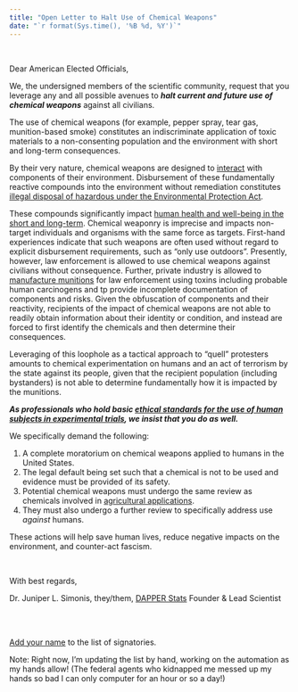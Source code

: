 ```yaml
---
title: "Open Letter to Halt Use of Chemical Weapons"
date: "`r format(Sys.time(), '%B %d, %Y')`"
---
```


<br>

Dear American Elected Officials,

We, the undersigned members of the scientific community, request that you leverage any and all possible avenues to ***halt current and future use of chemical weapons*** against all civilians.

The use of chemical weapons (for example, pepper spray, tear gas, munition-based smoke) constitutes an indiscriminate application of toxic materials to a non-consenting population and the environment with short and long-term consequences. 

By their very nature, chemical weapons are designed to [interact](https://en.wikipedia.org/wiki/Chemical_reaction) with components of their environment.
Disbursement of these fundamentally reactive compounds into the environment without remediation constitutes [illegal disposal of hazardous under the Environmental Protection Act](https://www.epa.gov/hw/learn-basics-hazardous-waste).

These compounds significantly impact [human health and well-being in the short and long-term](https://www.dontshootpdx.org/riot-control-agents-report/).
Chemical weaponry is imprecise and impacts non-target individuals and organisms with the same force as targets.
First-hand experiences indicate that such weapons are often used without regard to explicit disbursement requirements, such as "only use outdoors".
Presently, however, law enforcement is allowed to use chemical weapons against civilians without consequence.
Further, private industry is allowed to [manufacture munitions](https://www.defense-technology.com/product/maximum-smoke-hc-large-style-canister/) for law enforcement using toxins including probable human carcinogens and tp provide incomplete documentation of components and risks.
Given the obfuscation of components and their reactivity, recipients of the impact of chemical weapons are not able to readily obtain information about their identity or condition, and instead are forced to first identify the chemicals and then determine their consequences.

Leveraging of this loophole as a tactical approach to "quell" protesters amounts to chemical experimentation on humans and an act of terrorism by the state against its people, given that the recipient population (including bystanders) is not able to determine fundamentally how it is impacted by the munitions. 

***As professionals who hold basic [ethical standards for the use of human subjects in experimental trials](https://www.fda.gov/patients/clinical-trials-what-patients-need-know/informed-consent-clinical-trials), we insist that you do as well.***

We specifically demand the following:

1. A complete moratorium on chemical weapons applied to humans in the United States. 
2. The legal default being set such that a chemical is not to be used and evidence must be provided of its safety.
3. Potential chemical weapons must undergo the same review as chemicals involved in [agricultural applications](https://www.fda.gov/food/chemicals-metals-pesticides-food/chemicals).
4. They must also undergo a further review to specifically address use *against* humans.

These actions will help save human lives, reduce negative impacts on the environment, and counter-act fascism.

<br>

With best regards,


Dr. Juniper L. Simonis, they/them, [DAPPER Stats](https://www.dapperstats.com) Founder & Lead Scientist

<br>
<br>

[Add your name](https://forms.gle/U2h1rZFdPxouW4SFA) to the list of signatories.

Note: Right now, I'm updating the list by hand, working on the automation as my hands allow! 
(The federal agents who kidnapped me messed up my hands so bad I can only computer for an hour or so a day!)
